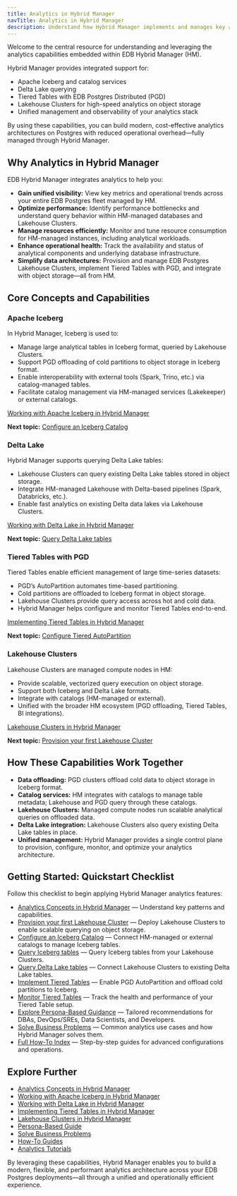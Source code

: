 ```yaml
---
title: Analytics in Hybrid Manager
navTitle: Analytics in Hybrid Manager
description: Understand how Hybrid Manager implements and manages key analytics capabilities and technologies for EDB Postgres deployments.
---
```


Welcome to the central resource for understanding and leveraging the analytics capabilities embedded within EDB Hybrid Manager (HM).

Hybrid Manager provides integrated support for:

- Apache Iceberg and catalog services
- Delta Lake querying
- Tiered Tables with EDB Postgres Distributed (PGD)
- Lakehouse Clusters for high-speed analytics on object storage
- Unified management and observability of your analytics stack

By using these capabilities, you can build modern, cost-effective analytics architectures on Postgres with reduced operational overhead—fully managed through Hybrid Manager.

## Why Analytics in Hybrid Manager

EDB Hybrid Manager integrates analytics to help you:

- **Gain unified visibility:** View key metrics and operational trends across your entire EDB Postgres fleet managed by HM.
- **Optimize performance:** Identify performance bottlenecks and understand query behavior within HM-managed databases and Lakehouse Clusters.
- **Manage resources efficiently:** Monitor and tune resource consumption for HM-managed instances, including analytical workloads.
- **Enhance operational health:** Track the availability and status of analytical components and underlying database infrastructure.
- **Simplify data architectures:** Provision and manage EDB Postgres Lakehouse Clusters, implement Tiered Tables with PGD, and integrate with object storage—all from HM.

## Core Concepts and Capabilities

### Apache Iceberg

In Hybrid Manager, Iceberg is used to:

- Manage large analytical tables in Iceberg format, queried by Lakehouse Clusters.
- Support PGD offloading of cold partitions to object storage in Iceberg format.
- Enable interoperability with external tools (Spark, Trino, etc.) via catalog-managed tables.
- Facilitate catalog management via HM-managed services (Lakekeeper) or external catalogs.

[Working with Apache Iceberg in Hybrid Manager](./iceberg)

**Next topic:** [Configure an Iceberg Catalog](./learn/how-to/configure-iceberg-catalog)

### Delta Lake

Hybrid Manager supports querying Delta Lake tables:

- Lakehouse Clusters can query existing Delta Lake tables stored in object storage.
- Integrate HM-managed Lakehouse with Delta-based pipelines (Spark, Databricks, etc.).
- Enable fast analytics on existing Delta data lakes via Lakehouse Clusters.

[Working with Delta Lake in Hybrid Manager](./delta_lake)

**Next topic:** [Query Delta Lake tables](./learn/how-to/query-delta-lake-tables)

### Tiered Tables with PGD

Tiered Tables enable efficient management of large time-series datasets:

- PGD’s AutoPartition automates time-based partitioning.
- Cold partitions are offloaded to Iceberg format in object storage.
- Lakehouse Clusters provide query access across hot and cold data.
- Hybrid Manager helps configure and monitor Tiered Tables end-to-end.

[Implementing Tiered Tables in Hybrid Manager](./tiered_tables)

**Next topic:** [Configure Tiered AutoPartition](./learn/how-to/configure-tiered-autopartition)

### Lakehouse Clusters

Lakehouse Clusters are managed compute nodes in HM:

- Provide scalable, vectorized query execution on object storage.
- Support both Iceberg and Delta Lake formats.
- Integrate with catalogs (HM-managed or external).
- Unified with the broader HM ecosystem (PGD offloading, Tiered Tables, BI integrations).

[Lakehouse Clusters in Hybrid Manager](./lakehouse)

**Next topic:** [Provision your first Lakehouse Cluster](./learn/how-to/create-lakehouse-cluster)

## How These Capabilities Work Together

- **Data offloading:** PGD clusters offload cold data to object storage in Iceberg format.
- **Catalog services:** HM integrates with catalogs to manage table metadata; Lakehouse and PGD query through these catalogs.
- **Lakehouse Clusters:** Managed compute nodes run scalable analytical queries on offloaded data.
- **Delta Lake integration:** Lakehouse Clusters also query existing Delta Lake tables in place.
- **Unified management:** Hybrid Manager provides a single control plane to provision, configure, monitor, and optimize your analytics architecture.

## Getting Started: Quickstart Checklist

Follow this checklist to begin applying Hybrid Manager analytics features:

- [Analytics Concepts in Hybrid Manager](./learn/analytics_concepts) — Understand key patterns and capabilities.
- [Provision your first Lakehouse Cluster](./learn/how-to/create-lakehouse-cluster) — Deploy Lakehouse Clusters to enable scalable querying on object storage.
- [Configure an Iceberg Catalog](./learn/how-to/configure-iceberg-catalog) — Connect HM-managed or external catalogs to manage Iceberg tables.
- [Query Iceberg tables](./learn/how-to/query-iceberg-existing-tables) — Query Iceberg tables from your Lakehouse Clusters.
- [Query Delta Lake tables](./learn/how-to/query-delta-lake-tables) — Connect Lakehouse Clusters to existing Delta Lake tables.
- [Implement Tiered Tables](./learn/how-to/configure-tiered-autopartition) — Enable PGD AutoPartition and offload cold partitions to Iceberg.
- [Monitor Tiered Tables](./learn/how-to/monitor-tiered-tables) — Track the health and performance of your Tiered Table setup.
- [Explore Persona-Based Guidance](./learn/personas) — Tailored recommendations for DBAs, DevOps/SREs, Data Scientists, and Developers.
- [Solve Business Problems](./learn/use-cases) — Common analytics use cases and how Hybrid Manager solves them.
- [Full How-To Index](./learn/how-to/) — Step-by-step guides for advanced configurations and operations.

## Explore Further

- [Analytics Concepts in Hybrid Manager](./learn/analytics_concepts)
- [Working with Apache Iceberg in Hybrid Manager](./iceberg)
- [Working with Delta Lake in Hybrid Manager](./delta_lake)
- [Implementing Tiered Tables in Hybrid Manager](./tiered_tables)
- [Lakehouse Clusters in Hybrid Manager](./lakehouse)
- [Persona-Based Guide](./learn/personas)
- [Solve Business Problems](./learn/use-cases)
- [How-To Guides](./learn/how-to/)
- [Analytics Tutorials](../../analytics/learn/tutorials/)

By leveraging these capabilities, Hybrid Manager enables you to build a modern, flexible, and performant analytics architecture across your EDB Postgres deployments—all through a unified and operationally efficient experience.
